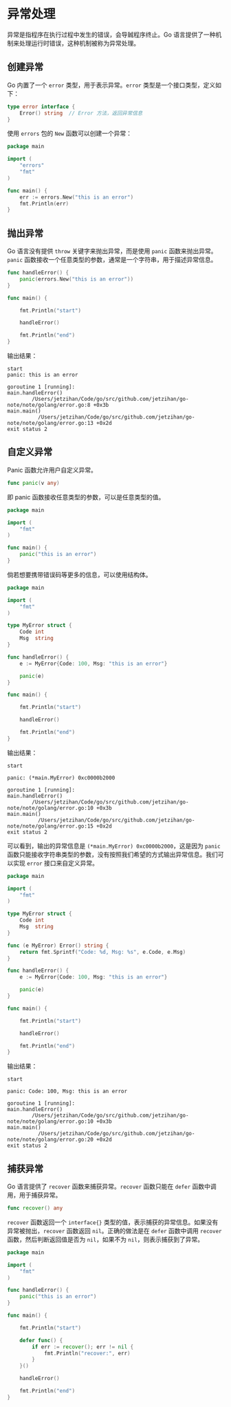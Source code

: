 
<Breadcrumb title="Go错误处理" />

# 异常处理

异常是指程序在执行过程中发生的错误，会导臹程序终止。Go 语言提供了一种机制来处理运行时错误，这种机制被称为异常处理。

## 创建异常

Go 内置了一个 `error` 类型，用于表示异常。`error` 类型是一个接口类型，定义如下：

```go
type error interface {
    Error() string  // Error 方法，返回异常信息
}
```

使用 `errors` 包的 `New` 函数可以创建一个异常：

```go
package main

import (
    "errors"
    "fmt"
)

func main() {
    err := errors.New("this is an error")
    fmt.Println(err)
}
```

## 抛出异常

Go 语言没有提供 `throw` 关键字来抛出异常，而是使用 `panic` 函数来抛出异常。`panic` 函数接收一个任意类型的参数，通常是一个字符串，用于描述异常信息。

```go
func handleError() {
    panic(errors.New("this is an error"))
}

func main() {

    fmt.Println("start")

    handleError()

    fmt.Println("end")
}
```

输出结果：

```
start
panic: this is an error

goroutine 1 [running]:
main.handleError()
        /Users/jetzihan/Code/go/src/github.com/jetzihan/go-note/note/golang/error.go:8 +0x3b
main.main()
          /Users/jetzihan/Code/go/src/github.com/jetzihan/go-note/note/golang/error.go:13 +0x2d
exit status 2
```

## 自定义异常

Panic 函数允许用户自定义异常。

```go
func panic(v any)
```

即 panic 函数接收任意类型的参数，可以是任意类型的值。

```go
package main

import (
    "fmt"
)

func main() {
    panic("this is an error")
}
```

倘若想要携带错误码等更多的信息，可以使用结构体。

```go
package main

import (
    "fmt"
)

type MyError struct {
    Code int
    Msg  string
}

func handleError() {
    e := MyError{Code: 100, Msg: "this is an error"}

    panic(e)
}

func main() {

    fmt.Println("start")

    handleError()

    fmt.Println("end")
}
```

输出结果：

```
start

panic: (*main.MyError) 0xc0000b2000

goroutine 1 [running]:
main.handleError()
        /Users/jetzihan/Code/go/src/github.com/jetzihan/go-note/note/golang/error.go:10 +0x3b
main.main()
          /Users/jetzihan/Code/go/src/github.com/jetzihan/go-note/note/golang/error.go:15 +0x2d
exit status 2
```

可以看到，输出的异常信息是 `(*main.MyError) 0xc0000b2000`，这是因为 `panic` 函数只能接收字符串类型的参数，没有按照我们希望的方式输出异常信息。我们可以实现 `error` 接口来自定义异常。

```go
package main

import (
    "fmt"
)

type MyError struct {
    Code int
    Msg  string
}

func (e MyError) Error() string {
    return fmt.Sprintf("Code: %d, Msg: %s", e.Code, e.Msg)
}

func handleError() {
    e := MyError{Code: 100, Msg: "this is an error"}

    panic(e)
}

func main() {

    fmt.Println("start")

    handleError()

    fmt.Println("end")
}
```

输出结果：

```
start

panic: Code: 100, Msg: this is an error

goroutine 1 [running]:
main.handleError()
        /Users/jetzihan/Code/go/src/github.com/jetzihan/go-note/note/golang/error.go:10 +0x3b
main.main()
          /Users/jetzihan/Code/go/src/github.com/jetzihan/go-note/note/golang/error.go:20 +0x2d
exit status 2
```

## 捕获异常

Go 语言提供了 `recover` 函数来捕获异常。`recover` 函数只能在 `defer` 函数中调用，用于捕获异常。

```go
func recover() any
```

`recover` 函数返回一个 `interface{}` 类型的值，表示捕获的异常信息。如果没有异常被抛出，`recover` 函数返回 `nil`。正确的做法是在 `defer` 函数中调用 `recover` 函数，然后判断返回值是否为 `nil`，如果不为 `nil`，则表示捕获到了异常。

```go
package main

import (
    "fmt"
)

func handleError() {
    panic("this is an error")
}

func main() {

    fmt.Println("start")

    defer func() {
        if err := recover(); err != nil {
            fmt.Println("recover:", err)
        }
    }()

    handleError()

    fmt.Println("end")
}
```
